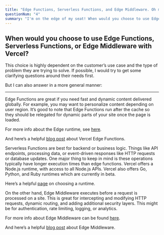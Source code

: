 ```yaml
---
title: "Edge Functions, Serverless Functions, and Edge Middleware. Oh my!"
questionNum: "4"
summary: "I'm on the edge of my seat! When would you choose to use Edge Functions, Serverless Functions, or Edge Middleware with Vercel?"
---
```


## When would you choose to use Edge Functions, Serverless Functions, or Edge Middleware with Vercel?

This choice is highly dependent on the customer’s use case and the type of problem they are trying to solve. If possible, I would try to get some clarifying questions around their needs first.

But I can also answer in a more general manner:

---

Edge Functions are great if you need fast and dynamic content delivered globally. For example, you may want to personalize content depending on user region. It’s good to note that Edge Functions run after the cache so they should be relegated for dynamic parts of your site once the page is loaded.

For more info about the Edge runtime, see [here](https://vercel.com/docs/functions/runtimes/edge-runtime).

And here’s a helpful [blog post](https://vercel.com/blog/edge-functions-generally-available) about Vercel Edge Functions.

Serverless Functions are best for backend or business logic. Things like API endpoints, processing data, or event-driven responses like HTTP requests or database updates. One major thing to keep in mind is these operations typically have longer execution times than edge functions. Vercel offers a Node.js runtime, with access to all Node.js APIs. Vercel also offers Go, Python, and Ruby runtimes which are currently in beta.

Here’s a helpful [page](https://vercel.com/docs/functions/runtimes) on choosing a runtime.

On the other hand, Edge Middleware executes before a request is processed on a site. This is great for intercepting and modifying HTTP requests, dynamic routing, and adding additional security layers. This might be for authentication, rate limiting, logging, or analytics.

For more info about Edge Middleware can be found [here](https://vercel.com/docs/functions/edge-middleware).

And here’s a helpful [blog post](https://vercel.com/blog/vercel-edge-middleware-dynamic-at-the-speed-of-static) about Edge Middleware.
